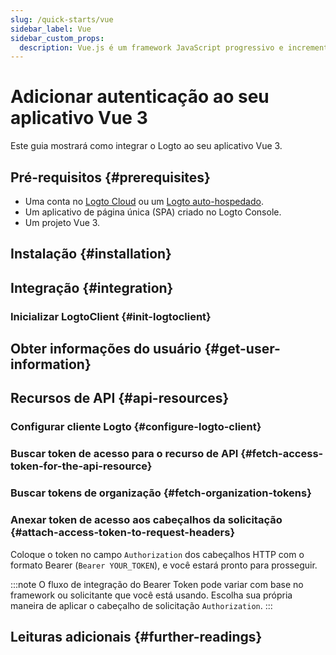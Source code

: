 ```yaml
---
slug: /quick-starts/vue
sidebar_label: Vue
sidebar_custom_props:
  description: Vue.js é um framework JavaScript progressivo e incrementalmente adotável para construir interfaces de usuário na web.
---
```




# Adicionar autenticação ao seu aplicativo Vue 3

Este guia mostrará como integrar o Logto ao seu aplicativo Vue 3.

<GuideTip />

## Pré-requisitos \{#prerequisites}

- Uma conta no [Logto Cloud](https://cloud.logto.io) ou um [Logto auto-hospedado](/introduction/set-up-logto-oss).
- Um aplicativo de página única (SPA) criado no Logto Console.
- Um projeto Vue 3.

## Instalação \{#installation}

<Installation />

## Integração \{#integration}

### Inicializar LogtoClient \{#init-logtoclient}

<InitClient />

<ImplementSignInAndSignOut />

<Checkpoint />

## Obter informações do usuário \{#get-user-information}

<GetUserInformation />

## Recursos de API \{#api-resources}

<ApiResourcesDescription />

### Configurar cliente Logto \{#configure-logto-client}

<ConfigApiResources />

### Buscar token de acesso para o recurso de API \{#fetch-access-token-for-the-api-resource}

<FetchAccessTokenForApiResources />

### Buscar tokens de organização \{#fetch-organization-tokens}

<FetchOrganizationTokenForUser />

### Anexar token de acesso aos cabeçalhos da solicitação \{#attach-access-token-to-request-headers}

Coloque o token no campo `Authorization` dos cabeçalhos HTTP com o formato Bearer (`Bearer YOUR_TOKEN`), e você estará pronto para prosseguir.

:::note
O fluxo de integração do Bearer Token pode variar com base no framework ou solicitante que você está usando. Escolha sua própria maneira de aplicar o cabeçalho de solicitação `Authorization`.
:::

## Leituras adicionais \{#further-readings}

<FurtherReadings />
